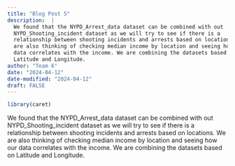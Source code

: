 ```yaml
---
title: "Blog Post 5"
description:  |
  We found that the NYPD_Arrest_data dataset can be combined with out
  NYPD_Shooting_incident dataset as we will try to see if there is a
  relationship between shooting incidents and arrests based on locations. We
  are also thinking of checking median income by location and seeing how our
  data correlates with the income. We are combining the datasets based on
  Latitude and Longitude.
author: "Team 6"
date: "2024-04-12"
date-modified: "2024-04-12"
draft: FALSE
---
```


```r

library(caret)
```
We found that the NYPD_Arrest_data dataset can be combined with out NYPD_Shooting_incident dataset as we will try to see if there is a relationship between shooting incidents and arrests based on locations. We are also thinking of checking median income by location and seeing how our data correlates with the income. We are combining the datasets based on Latitude and Longitude.

